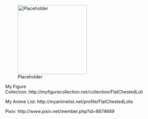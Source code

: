 [[File:Placeholder|thumb|220px]]

My Figure Collection: http://myfigurecollection.net/collection/FlatChestedLoli

My Anime List: http://myanimelist.net/profile/FlatChestedLolis

Pixiv: http://www.pixiv.net/member.php?id=8874689